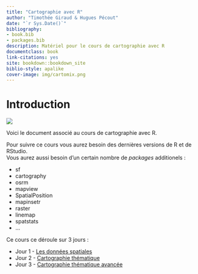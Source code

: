 ```yaml
--- 
title: "Cartographie avec R"
author: "Timothée Giraud & Hugues Pécout"
date: "`r Sys.Date()`"
bibliography:
- book.bib
- packages.bib
description: Matériel pour le cours de cartographie avec R
documentclass: book
link-citations: yes
site: bookdown::bookdown_site
biblio-style: apalike
cover-image: img/cartomix.png
---
```





# Introduction {-}
![](img/cartomix.png)

Voici le document associé au cours de cartographie avec R.     

Pour suivre ce cours vous aurez besoin des dernières versions de R et de RStudio.   
Vous aurez aussi besoin d'un certain nombre de *packages* additionels :  

- sf
- cartography
- osrm
- mapview
- SpatialPosition
- mapinsetr
- raster
- linemap
- spatstats
- ...


Ce cours ce déroule sur 3 jours :  

- Jour 1 - [Les données spatiales](#jour1)  
- Jour 2 - [Cartographie thématique](#jour2)  
- Jour 3 - [Cartographie thématique avancée](#jour3)  





